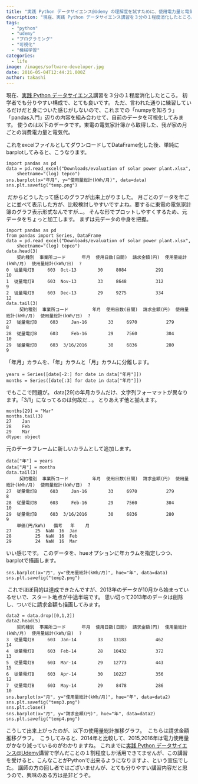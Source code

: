 ```yaml
---
title: "実践 Python データサイエンス@Udemy の理解度を試すために、使用電力量と電気代推移データを使って実践してみる"
description: "現在、実践 Python データサイエンス講習を３分の１程度消化したところ。初学者でも分りやすい構成で、とても良いです。ただ、言われた通りに練習しているだけだと..."
tags:
  - "python"
  - "udemy"
  - "プログラミング"
  - "可視化"
  - "機械学習"
categories:
  - life
image: /images/software-developer.jpg
date: 2016-05-04T12:44:21.000Z
author: takashi
---
```



現在、<a href="https://www.udemy.com/python-jp/learn/v4/overview">実践 Python データサイエンス</a>講習を３分の１程度消化したところ。
初学者でも分りやすい構成で、とても良いです。
ただ、言われた通りに練習しているだけだと身についた感じがしないので、これまでの「numpyを知ろう」「pandas入門」辺りの内容を組み合わせて、自前のデータを可視化してみます。
使うのは以下のデータです。東電の電気家計簿から取得した、我が家の月ごとの消費電力量と電気代。

これをexcelファイルとしてダウンロードしてDataFrame化した後、単純にbarplotしてみると、こうなります。
<pre><code class="python">import pandas as pd
data = pd.read_excel("Downloads/evaluation of solar power plant.xlsx",
    sheetname="(log) tepco")
sns.barplot(x="年月", y="使用量総計(kWh/月)", data=data)
sns.plt.savefig("temp.png")
</code></pre>
<img src="https://farm2.staticflickr.com/1712/26203872212_9fd0183f6b_z_d.jpg" alt="" />
だからどうしたって感じのグラフが出来上がりました。
月ごとのデータを年ごとに並べて表示した方が、比較検討しやすいですよね。要するに東電の電気家計簿のグラフ表示形式なんですが…。
そんな形でプロットしやすくするため、元データをちょっと加工します。
まずは元データの中身を把握。
<pre><code class="python">import pandas as pd
from pandas import Series, DataFrame
data = pd.read_excel("Downloads/evaluation of solar power plant.xlsx",
    sheetname="(log) tepco")
data.head(3)
    契約種別  事業所コード      年月  使用日数(日間)  請求金額(円)  使用量総計(kWh/月)  使用量総計(kWh/日)  ?
0  従量電灯B     603  Oct-13        30     8084           291            10
1  従量電灯B     603  Nov-13        33     8648           312             9
2  従量電灯B     603  Dec-13        29     9275           334            12
data.tail(3)
     契約種別  事業所コード         年月  使用日数(日間)  請求金額(円)  使用量総計(kWh/月)  使用量総計(kWh/日)  ?
27  従量電灯B     603     Jan-16        33     6970           279             8
28  従量電灯B     603     Feb-16        29     7560           304            10
29  従量電灯B     603  3/16/2016        30     6836           280             9
</code></pre>
「年月」カラムを、「年」カラムと「月」カラムに分離します。
<pre><code class="python">years = Series([date[-2:] for date in data["年月"]])
months = Series([date[:3] for date in data["年月"]])
</code></pre>
でもここで問題が。
data[29]の年月カラムだけ、文字列フォーマットが異なります。「3/1」になってるのは何故だ…。
とりあえず他と揃えます。
<pre><code class="python">months[29] = "Mar"
months.tail(3)
27    Jan
28    Feb
29    Mar
dtype: object
</code></pre>
元のデータフレームに新しいカラムとして追加します。
<pre><code class="python">data["年"] = years
data["月"] = months
data.tail(3)
     契約種別  事業所コード         年月  使用日数(日間)  請求金額(円)  使用量総計(kWh/月)  使用量総計(kWh/日)  ?
27  従量電灯B     603     Jan-16        33     6970           279             8
28  従量電灯B     603     Feb-16        29     7560           304            10
29  従量電灯B     603  3/16/2016        30     6836           280             9
    単価(円/kWh)   備考   年    月
27         25  NaN  16  Jan
28         25  NaN  16  Feb
29         24  NaN  16  Mar
</code></pre>
いい感じです。
このデータを、hueオプションに年カラムを指定しつつ、barplotで描画します。
<pre><code class="python">sns.barplot(x="月", y="使用量総計(kWh/月)", hue="年", data=data)
sns.plt.savefig("temp2.png")
</code></pre>
<img src="https://farm2.staticflickr.com/1618/26296595915_4435771b72_z_d.jpg" alt="" />
これでほぼ目的は達成できたんですが、2013年のデータが10月から始まっているせいで、スタート地点が中途半端です。
思い切って2013年のデータは削除し、ついでに請求金額も描画してみます。
<pre><code class="python">data2 = data.drop([0,1,2])
data2.head(5)
    契約種別  事業所コード      年月  使用日数(日間)  請求金額(円)  使用量総計(kWh/月)  使用量総計(kWh/日)  ?
3  従量電灯B     603  Jan-14        33    13183           462            14
4  従量電灯B     603  Feb-14        28    10432           372            13
5  従量電灯B     603  Mar-14        29    12773           443            15
6  従量電灯B     603  Apr-14        30    10227           356            12
7  従量電灯B     603  May-14        29     8478           286            10
sns.barplot(x="月", y="使用量総計(kWh/月)", hue="年", data=data2)
sns.plt.savefig("temp3.png")
sns.plt.close()
sns.barplot(x="月", y="請求金額(円)", hue="年", data=data2)
sns.plt.savefig("temp4.png")
</code></pre>
こうして出来上がったのが、以下の使用量総計推移グラフ。
<img src="https://farm2.staticflickr.com/1678/26230420161_4f276e3d5e_z_d.jpg" alt="" />
こちらは請求金額推移グラフ。
<img src="https://farm2.staticflickr.com/1451/25693914683_d75959a858_z_d.jpg" alt="" />
こうしてみると、2014年と比較して、2015,2016年は電力使用量がかなり減っているのがわかりますね。
これまでに<a href="https://www.udemy.com/python-jp/learn/v4/overview">実践 Python データサイエンス@Udemy</a>講習で学んだことの１割程度しか活用できてませんが、この講習を受けると、こんなことがPythonで出来るようになりますよ、という宣伝でした。
講師の方の回し者ではございませんが、とても分りやすい講習内容だと思うので、興味のある方は是非どうぞ。